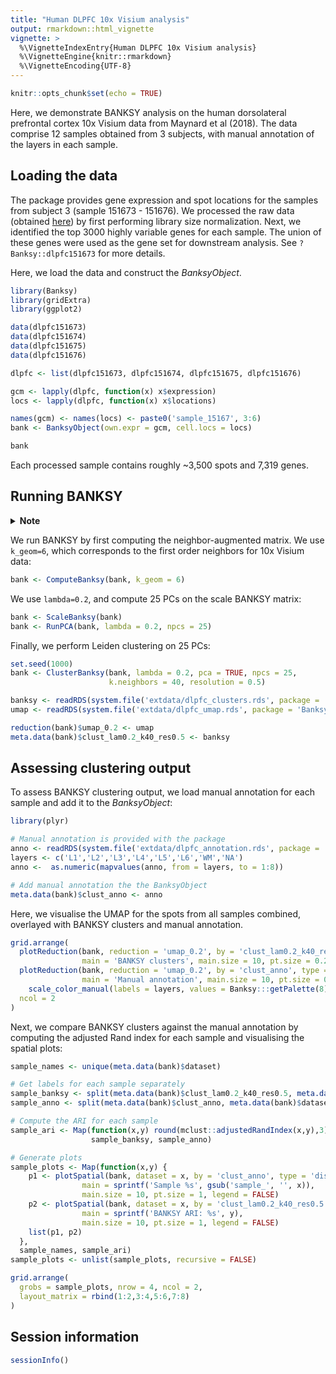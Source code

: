 ```yaml
---
title: "Human DLPFC 10x Visium analysis"
output: rmarkdown::html_vignette
vignette: >
  %\VignetteIndexEntry{Human DLPFC 10x Visium analysis}
  %\VignetteEngine{knitr::rmarkdown}
  %\VignetteEncoding{UTF-8}
---
```


```r
knitr::opts_chunk$set(echo = TRUE)
```

Here, we demonstrate BANKSY analysis on the human dorsolateral prefrontal 
cortex 10x Visium data from Maynard et al (2018). The data comprise 12 samples 
obtained from 3 subjects, with manual annotation of the layers in each sample.

## Loading the data

The package provides gene expression and spot locations for the samples from 
subject 3 (sample 151673 - 151676). We processed the raw data (obtained [here](http://research.libd.org/spatialLIBD/)) by first performing library size 
normalization. Next, we identified the top 3000 highly variable genes for each 
sample. The union of these genes were used as the gene set for downstream 
analysis. See `?Banksy::dlpfc151673` for more details.

Here, we load the data and construct the *BanksyObject*.

```r
library(Banksy)
library(gridExtra)
library(ggplot2)

data(dlpfc151673)
data(dlpfc151674)
data(dlpfc151675)
data(dlpfc151676)

dlpfc <- list(dlpfc151673, dlpfc151674, dlpfc151675, dlpfc151676)

gcm <- lapply(dlpfc, function(x) x$expression)
locs <- lapply(dlpfc, function(x) x$locations)

names(gcm) <- names(locs) <- paste0('sample_15167', 3:6)
bank <- BanksyObject(own.expr = gcm, cell.locs = locs)

bank
```

Each processed sample contains roughly ~3,500 spots and 7,319 genes.

## Running BANKSY

<details>
  <summary>**Note**</summary>
  
For brevity, the code chunks in this section are not run. The table below shows 
the expected run time and memory requirements for the following function calls:

```r
d <- readRDS(system.file('extdata/dlpfc_benchmark.rds', package = 'Banksy'))
names(d) <- c('Function call', 'Elapsed time (sec)', 'Total RAM used (MiB)', 'Peaked RAM used (MiB)')
knitr::kable(d)
```

</details>

We run BANKSY by first computing the neighbor-augmented matrix. We use 
`k_geom=6`, which corresponds to the first order neighbors for 10x Visium data:

```r
bank <- ComputeBanksy(bank, k_geom = 6)
```

We use `lambda=0.2`, and compute 25 PCs on the scale BANKSY matrix:

```r
bank <- ScaleBanksy(bank)
bank <- RunPCA(bank, lambda = 0.2, npcs = 25)
```

Finally, we perform Leiden clustering on 25 PCs:

```r
set.seed(1000)
bank <- ClusterBanksy(bank, lambda = 0.2, pca = TRUE, npcs = 25,
                      k.neighbors = 40, resolution = 0.5)
```

```r
banksy <- readRDS(system.file('extdata/dlpfc_clusters.rds', package = 'Banksy'))
umap <- readRDS(system.file('extdata/dlpfc_umap.rds', package = 'Banksy'))

reduction(bank)$umap_0.2 <- umap
meta.data(bank)$clust_lam0.2_k40_res0.5 <- banksy
```

## Assessing clustering output

To assess BANKSY clustering output, we load manual annotation for each sample 
and add it to the *BanksyObject*:

```r
library(plyr)

# Manual annotation is provided with the package
anno <- readRDS(system.file('extdata/dlpfc_annotation.rds', package = 'Banksy'))
layers <- c('L1','L2','L3','L4','L5','L6','WM','NA')
anno <-  as.numeric(mapvalues(anno, from = layers, to = 1:8))

# Add manual annotation the the BanksyObject
meta.data(bank)$clust_anno <- anno
```

Here, we visualise the UMAP for the spots from all samples combined, overlayed
with BANKSY clusters and manual annotation. 

```r
grid.arrange(
  plotReduction(bank, reduction = 'umap_0.2', by = 'clust_lam0.2_k40_res0.5', type = 'discrete',
                main = 'BANKSY clusters', main.size = 10, pt.size = 0.25), 
  plotReduction(bank, reduction = 'umap_0.2', by = 'clust_anno', type = 'discrete',
                main = 'Manual annotation', main.size = 10, pt.size = 0.25) +
    scale_color_manual(labels = layers, values = Banksy:::getPalette(8)),
  ncol = 2
)
```

Next, we compare BANKSY clusters against the manual annotation by computing the
adjusted Rand index for each sample and visualising the spatial plots:

```r
sample_names <- unique(meta.data(bank)$dataset)

# Get labels for each sample separately
sample_banksy <- split(meta.data(bank)$clust_lam0.2_k40_res0.5, meta.data(bank)$dataset)
sample_anno <- split(meta.data(bank)$clust_anno, meta.data(bank)$dataset)

# Compute the ARI for each sample
sample_ari <- Map(function(x,y) round(mclust::adjustedRandIndex(x,y),3),
                  sample_banksy, sample_anno)

# Generate plots
sample_plots <- Map(function(x,y) {
    p1 <- plotSpatial(bank, dataset = x, by = 'clust_anno', type = 'discrete',
                main = sprintf('Sample %s', gsub('sample_', '', x)),
                main.size = 10, pt.size = 1, legend = FALSE)
    p2 <- plotSpatial(bank, dataset = x, by = 'clust_lam0.2_k40_res0.5', type = 'discrete',
                main = sprintf('BANKSY ARI: %s', y),
                main.size = 10, pt.size = 1, legend = FALSE)
    list(p1, p2)
  },
  sample_names, sample_ari)
sample_plots <- unlist(sample_plots, recursive = FALSE)

grid.arrange(
  grobs = sample_plots, nrow = 4, ncol = 2, 
  layout_matrix = rbind(1:2,3:4,5:6,7:8)
)
```

## Session information

```r
sessionInfo()
```
